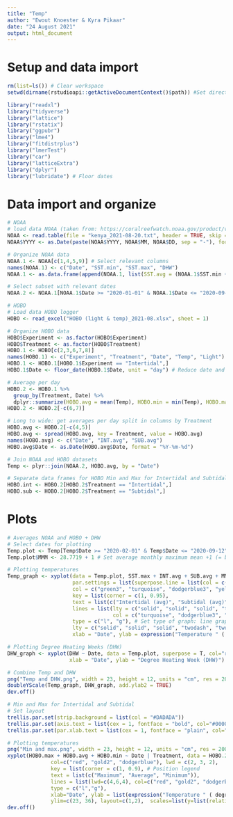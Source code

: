 ```yaml
---
title: "Temp"
author: "Ewout Knoester & Kyra Pikaar" 
date: "24 August 2021"
output: html_document
---
```


# Setup and data import
```r

rm(list=ls()) # Clear workspace
setwd(dirname(rstudioapi::getActiveDocumentContext()$path)) #Set directory at current (make sure file is saved)

library("readxl")
library("tidyverse")
library("lattice")
library("rstatix")
library("ggpubr")
library("lme4")
library("fitdistrplus")
library("lmerTest")
library("car")
library("latticeExtra")
library("dplyr")
library("lubridate") # Floor dates
```

<!-- 
Data info:
NOAA data is average Sea Surface Temperature of Kenyan coast as measured by satellite imagery
HOBO loggers were attached to PPR frame of 1 intertidal and 1 subtidal structure
HOBO interval for Intertidal experiment was every 10 minutes from 2020-03-18 till 2020-04-11
HOBO interval for Intertidal experiment was every 1 hour from 2020-04-21 till 2020-09-12
Light was logged by HOBO, but loggers weren't regularly cleaned and got overgrown by fouling within days
-->

# Data import and organize
```r

# NOAA
# load data NOAA (taken from: https://coralreefwatch.noaa.gov/product/vs/data/kenya.txt)
NOAA <- read.table(file = "kenya_2021-08-20.txt", header = TRUE, skip = 21, sep = "")
NOAA$YYYY <- as.Date(paste(NOAA$YYYY, NOAA$MM, NOAA$DD, sep = "-"), format = "%Y-%m-%d") # Merge date to 1 column

# Organize NOAA data
NOAA.1 <- NOAA[c(1,4,5,9)] # Select relevant columns
names(NOAA.1) <- c("Date", "SST.min", "SST.max", "DHW")
NOAA.1 <- as.data.frame(append(NOAA.1, list(SST.avg = (NOAA.1$SST.min + NOAA.1$SST.max)/2), after = 3))

# Select subset with relevant dates
NOAA.2 <- NOAA.1[NOAA.1$Date >= "2020-01-01" & NOAA.1$Date <= "2020-09-12", ]

# HOBO
# Load data HOBO logger
HOBO <- read_excel("HOBO (light & temp)_2021-08.xlsx", sheet = 1)

# Organize HOBO data
HOBO$Experiment <- as.factor(HOBO$Experiment)
HOBO$Treatment <- as.factor(HOBO$Treatment)
HOBO.1 <- HOBO[c(2,3,6,7,8)]
names(HOBO.1) <- c("Experiment", "Treatment", "Date", "Temp", "Light")
HOBO.1 <- HOBO.1[HOBO.1$Experiment == "Intertidal",]
HOBO.1$Date <- floor_date(HOBO.1$Date, unit = "day") # Reduce date and time to date (day) only for selection

# Average per day
HOBO.2 <- HOBO.1 %>%
  group_by(Treatment, Date) %>%
  dplyr::summarize(HOBO.avg = mean(Temp), HOBO.min = min(Temp), HOBO.max = max(Temp), Light = mean(Light), Experiment = Experiment[1])
HOBO.2 <- HOBO.2[-c(6,7)]

# Long to wide: get averages per day split in columns by Treatment
HOBO.avg <- HOBO.2[-c(4,5)]
HOBO.avg <- spread(HOBO.avg, key = Treatment, value = HOBO.avg)
names(HOBO.avg) <- c("Date", "INT.avg", "SUB.avg")
HOBO.avg$Date <- as.Date(HOBO.avg$Date, format = "%Y-%m-%d")

# Join NOAA and HOBO datasets
Temp <- plyr::join(NOAA.2, HOBO.avg, by = "Date")

# Separate data frames for HOBO Min and Max for Intertidal and Subtidal
HOBO.int <- HOBO.2[HOBO.2$Treatment == "Intertidal",]
HOBO.sub <- HOBO.2[HOBO.2$Treatment == "Subtidal",]
```

# Plots
```r
# Averages NOAA and HOBO + DHW
# Select dates for plotting
Temp.plot <- Temp[Temp$Date >= "2020-02-01" & Temp$Date <= "2020-09-12", ]
Temp.plot$MMM <- 28.7719 + 1 # Set average monthly maximum mean +1 (= bleaching threshold)

# Plotting temperatures
Temp_graph <- xyplot(data = Temp.plot, SST.max + INT.avg + SUB.avg + MMM ~ Date, 
                     par.settings = list(superpose.line = list(col = c("black", "red"))),
                     col = c("green3", "turquoise", "dodgerblue3", "yellow", "red"),
                     key = list(corner = c(1, 0.95),
                     text = list(c("Intertidal (avg)", "Subtidal (avg)", "NOAA (max)", "MMM + 1", "DHW")),
                     lines = list(lty = c("solid", "solid", "solid", "twodash", "twodash"), lwd = 3,
                                  col = c("turquoise", "dodgerblue3", "green3", "yellow", "red"))),
                     type = c("l", "g"), # Set type of graph: line graph
                     lty = c("solid", "solid", "solid", "twodash", "twodash"), lwd = c(2, 2.5, 2.5),
                     xlab = "Date", ylab = expression("Temperature " ( degree~C)))

# Plotting Degree Heating Weeks (DHW)
DHW_graph <- xyplot(DHW ~ Date, data = Temp.plot, superpose = T, col="red", lwd = 2, type = "l", lty = 5,
                    xlab = "Date", ylab = "Degree Heating Week (DHW)")

# Combine Temp and DHW
png("Temp and DHW.png", width = 23, height = 12, units = "cm", res = 200)
doubleYScale(Temp_graph, DHW_graph, add.ylab2 = TRUE)
dev.off()

# Min and Max for Intertidal and Subtidal
# Set layout
trellis.par.set(strip.background = list(col = "#DADADA"))
trellis.par.set(axis.text = list(cex = 1, fontface = "bold", col="#000000"))
trellis.par.set(par.xlab.text = list(cex = 1, fontface = "plain", col="#000000"))

# Plotting temperatures
png("Min and max.png", width = 23, height = 12, units = "cm", res = 200)
xyplot(HOBO.max + HOBO.avg + HOBO.min ~ Date | Treatment, data = HOBO.2,
              col=c("red", "gold2", "dodgerblue"), lwd = c(2, 3, 2), 
              key = list(corner = c(1, 0.9), # Position legend
              text = list(c("Maximum", "Average", "Minimum")),
              lines = list(lwd=c(4,6,4), col=c("red", "gold2", "dodgerblue"))),
              type = c("l","g"), 
              xlab="Date", ylab = list(expression("Temperature " ( degree~C)), cex = 1),
              ylim=c(23, 36), layout=c(1,2),  scales=list(y=list(relation="free")))
dev.off()
```

